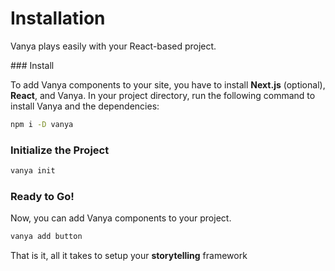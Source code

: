 

# Installation

Vanya plays easily with your React-based project.

<Steps>
### Install

To add Vanya components to your site, you have to install **Next.js** (optional), **React**, and Vanya. In your project directory, run the following command to install Vanya and the dependencies:

```sh npm2yarn copy
npm i -D vanya
```

### Initialize the Project

```sh copy
vanya init
```

### Ready to Go!

Now, you can add Vanya components to your project.

```sh copy
vanya add button
```

</Steps>

That is it, all it takes to setup your **storytelling** framework
